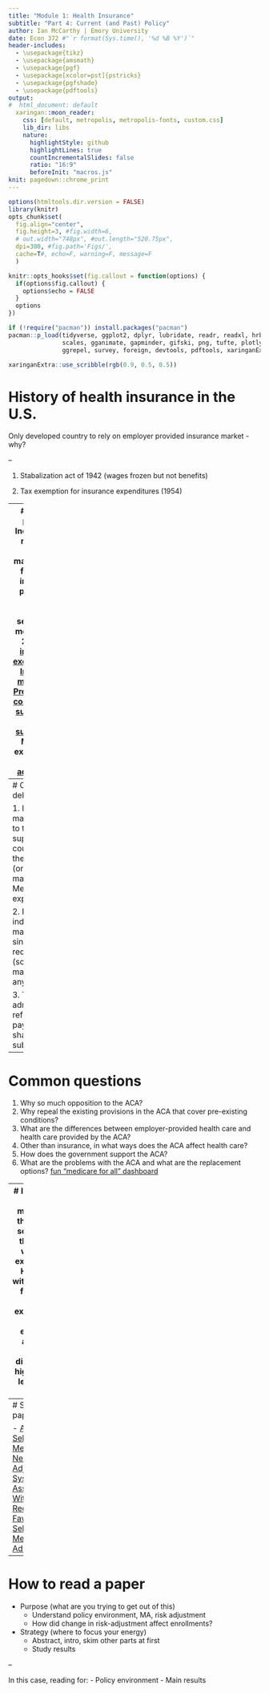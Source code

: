 ```yaml
---
title: "Module 1: Health Insurance"
subtitle: "Part 4: Current (and Past) Policy"
author: Ian McCarthy | Emory University
date: Econ 372 #"`r format(Sys.time(), '%d %B %Y')`"
header-includes: 
  - \usepackage{tikz}
  - \usepackage{amsmath}
  - \usepackage{pgf}
  - \usepackage[xcolor=pst]{pstricks}
  - \usepackage{pgfshade}
  - \usepackage{pdftools}
output:
#  html_document: default  
  xaringan::moon_reader:
    css: [default, metropolis, metropolis-fonts, custom.css] 
    lib_dir: libs
    nature:
      highlightStyle: github
      highlightLines: true
      countIncrementalSlides: false
      ratio: "16:9"
      beforeInit: "macros.js"
knit: pagedown::chrome_print      
---
```


<!-- Adjust some CSS code for font size and maintain R code font size -->
<style type="text/css">
.remark-slide-content {
    font-size: 30px;
    padding: 1em 2em 1em 2em;    
}
.remark-code, .remark-inline-code { 
    font-size: 20px;
}
</style>


<!-- Set R options for how code chunks are displayed and load packages -->
```r
options(htmltools.dir.version = FALSE)
library(knitr)
opts_chunk$set(
  fig.align="center",  
  fig.height=3, #fig.width=6,
  # out.width="748px", #out.length="520.75px",
  dpi=300, #fig.path='Figs/',
  cache=T#, echo=F, warning=F, message=F
  )

knitr::opts_hooks$set(fig.callout = function(options) {
  if(options$fig.callout) {
    options$echo = FALSE
  }
  options
})

if (!require("pacman")) install.packages("pacman")
pacman::p_load(tidyverse, ggplot2, dplyr, lubridate, readr, readxl, hrbrthemes,
               scales, gganimate, gapminder, gifski, png, tufte, plotly, OECD,
               ggrepel, survey, foreign, devtools, pdftools, xaringanExtra)
```


```r
xaringanExtra::use_scribble(rgb(0.9, 0.5, 0.5))
```


# History of health insurance in the U.S.
Only developed country to rely on employer provided insurance market - why?<br>

--

1. Stabalization act of 1942 (wages frozen but not benefits)

2. Tax exemption for insurance expenditures (1954)

---
# Current policy
1. Increasingly reliant on private market, even for public insurance programs, where adverse selection is most salient
2. [Health insurance exchanges](https://www.cms.gov/CCIIO/Programs-and-Initiatives/Health-Insurance-Marketplaces/index.html)
3. [Individual mandate](https://www.healthcare.gov/fees/fee-for-not-being-covered/)
4. [Premium and cost-sharing subsidies](http://www.kff.org/health-reform/issue-brief/explaining-health-care-reform-questions-about-health/)
5. [Insurer subsidies](http://www.kff.org/health-reform/issue-brief/explaining-health-care-reform-risk-adjustment-reinsurance-and-risk-corridors/)
6. Medicaid expansion
7. [Risk adjustment](https://www.cms.gov/Medicare/Health-Plans/MedicareAdvtgSpecRateStats/Downloads/RTC-Dec2018.pdf)


---
# Current debate

1. Individual mandate went to the supreme court, as did the (originally) mandatory Medicaid expansion

2. Penalty for individual mandate has since been reduced to $0 (so really no mandate anymore). 

3. Trump administration refused to pay cost-sharing subsidies

---
# Common questions
1. Why so much opposition to the ACA?
2. Why repeal the existing provisions in the ACA that cover pre-existing conditions?
3. What are the differences between employer-provided health care and health care provided by the ACA?
4. Other than insurance, in what ways does the ACA affect health care?
5. How does the government support the ACA?
6. What are the problems with the ACA and what are the replacement options? [fun "medicare for all" dashboard](http://shift.cidma.us/)



---
# In context
We motivated this entire section of the class with the example of Humana withdrawing from the ACA exchanges. This example and our policy discussion highlight at least four things:

1. Patient health has a major effect on insurer costs (we showed this with some basic problems).
2. There is theoretically less available profit with a really sick patient pool (we showed this too). Budget constraints compound this problem.
3. With community ratings, standard insurance market will leave some people uninsured who are willing and able to purchase.
4. Lots of policy levers to address these issues, but the magnitude of each lever is an empirical question.


---
# Some papers

- [Adverse Selection in Medicaid](https://www.journals.uchicago.edu/doi/10.1086/716464)
- [New Risk-Adjustment System Was Associated With Reduced Favorable Selection in Medicare Advantage](https://www.healthaffairs.org/doi/full/10.1377/hlthaff.2011.1344)

---
# How to read a paper

- Purpose (what are you trying to get out of this)
  - Understand policy environment, MA, risk adjustment
  - How did change in risk-adjustment affect enrollments?
  
- Strategy (where to focus your energy)
  - Abstract, intro, skim other parts at first
  - Study results

--

In this case, reading for:
  - Policy environment
  - Main results